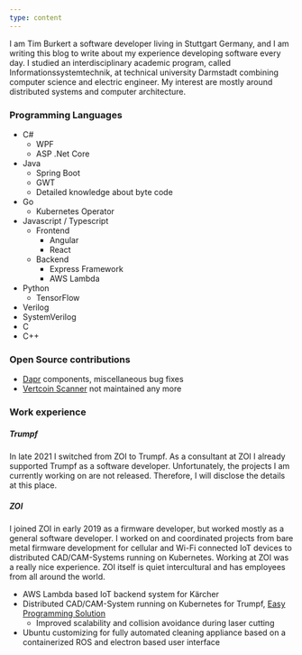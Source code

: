 ```yaml
---
type: content
---
```

I am Tim Burkert a software developer living in Stuttgart Germany, and I am 
writing this blog to write about my experience developing software every day. 
I studied an interdisciplinary academic program, called Informationssystemtechnik, 
at technical university Darmstadt combining computer science and electric engineer. 
My interest are mostly around distributed systems and computer architecture.

### Programming Languages

- C#
    - WPF
    - ASP .Net Core
- Java
    - Spring Boot
    - GWT
    - Detailed knowledge about byte code
- Go
    - Kubernetes Operator
- Javascript / Typescript
    - Frontend
        - Angular
        - React
    - Backend
        - Express Framework
        - AWS Lambda
- Python
    - TensorFlow
- Verilog
- SystemVerilog
- C
- C++

### Open Source contributions

- [Dapr](https://dapr.io/) components, miscellaneous bug fixes
- [Vertcoin Scanner](https://github.com/Gehhilfe/vtc-scanner) not maintained any more 

### Work experience

##### Trumpf

In late 2021 I switched from ZOI to Trumpf. As a consultant at ZOI I already supported Trumpf as 
a software developer. Unfortunately, the projects I am currently working on are not released. 
Therefore, I will disclose the details at this place. 

##### ZOI

I joined ZOI in early 2019 as a firmware developer, but worked mostly as a general software developer. I worked on and 
coordinated projects from bare metal firmware development for cellular and Wi-Fi connected IoT devices to distributed 
CAD/CAM-Systems running on Kubernetes. Working at ZOI was a really nice experience. ZOI itself is quiet intercultural and 
has employees from all around the world. 
 - AWS Lambda based IoT backend system for Kärcher
 - Distributed CAD/CAM-System running on Kubernetes for Trumpf, [Easy Programming Solution](https://easyprogramming.cloud/#/)
    - Improved scalability and collision avoidance during laser cutting
 - Ubuntu customizing for fully automated cleaning appliance based on a containerized ROS and electron based user interface
